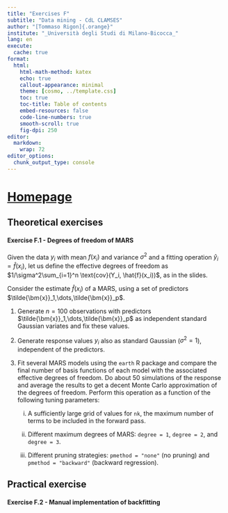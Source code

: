 ```yaml
---
title: "Exercises F"
subtitle: "Data mining - CdL CLAMSES"
author: "[Tommaso Rigon]{.orange}"
institute: "_Università degli Studi di Milano-Bicocca_"
lang: en
execute:
  cache: true
format:
  html:
    html-math-method: katex
    echo: true
    callout-appearance: minimal
    theme: [cosmo, ../template.css]
    toc: true
    toc-title: Table of contents
    embed-resources: false
    code-line-numbers: true
    smooth-scroll: true
    fig-dpi: 250
editor: 
  markdown: 
    wrap: 72
editor_options: 
  chunk_output_type: console
---
```


# [Homepage](../index.html)

## Theoretical exercises

#### Exercise F.1 - Degrees of freedom of MARS

Given the data $y_i$ with mean $f(x_i)$ and variance $\sigma^2$ and a
fitting operation $\hat{y}_i = \hat{f}(x_i)$, let us define the
[effective degrees of freedom]{.blue} as
$1/\sigma^2\sum_{i=1}^n \text{cov}(Y_i, \hat{f}(x_i))$, as in the
slides.

Consider the estimate $\hat{f}(x_i)$ of a [MARS]{.orange}, using a set
of predictors $\tilde{\bm{x}}_1,\dots,\tilde{\bm{x}}_p$.

1.  Generate $n = 100$ observations with predictors
    $\tilde{\bm{x}}_1,\dots,\tilde{\bm{x}}_p$ as independent standard
    Gaussian variates and fix these values.

2.  Generate response values $y_i$ also as standard Gaussian
    ($\sigma^2 = 1$), independent of the predictors. 
    
3. Fit several MARS models using the `earth` R package and compare the final [number of basis
    functions]{.orange} of each model with the associated
    [effective degrees of freedom]{.blue}.  Do about 50 simulations of the response and average the results to get a decent Monte Carlo approximation of the degrees of freedom. 
    Perform this operation as a function of the following tuning parameters:

    i.  A sufficiently large grid of values for `nk`, the maximum
        number of terms to be included in the forward pass.

    ii. Different maximum degrees of MARS:  `degree = 1`, `degree = 2`, and `degree = 3`.

    iii. Different pruning strategies: `pmethod = "none"` (no pruning) and
        `pmethod = "backward"` (backward regression).
  
## Practical exercise

#### Exercise F.2 - Manual implementation of backfitting

